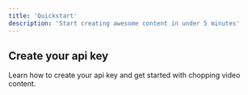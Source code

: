 ```yaml
---
title: 'Quickstart'
description: 'Start creating awesome content in under 5 minutes'
---
```


## Create your api key

Learn how to create your api key and get started with chopping video content.

